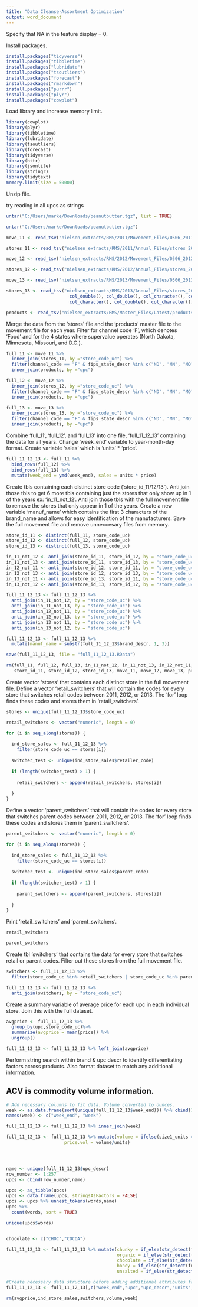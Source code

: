 ```yaml
---
title: "Data Cleanse-Assortment Optimization"
output: word_document
---
```

 
Specify that NA in the feature display = 0.  
 
Install packages.

```r
install.packages("tidyverse")
install.packages("tibbletime")
install.packages("lubridate")
install.packages("tsoutliers")
install.packages("forecast")
install.packages("rmarkdown")
install.packages("purrr")
install.packages("plyr")
install.packages("cowplot")
```


Load library and increase memory limit.

```r
library(cowplot)
library(plyr)
library(tibbletime)
library(lubridate)
library(tsoutliers)
library(forecast)
library(tidyverse)
library(httr)
library(jsonlite)
library(stringr)
library(tidytext)
memory.limit(size = 50000)
```


Unzip file.

try reading in all upcs as strings

```r
untar("C:/Users/marke/Downloads/peanutbutter.tgz", list = TRUE)

untar("C:/Users/marke/Downloads/peanutbutter.tgz")

move_11 <- read_tsv("nielsen_extracts/RMS/2011/Movement_Files/0506_2011/1421_2011.tsv", col_types = "dddddddd")

stores_11 <- read_tsv("nielsen_extracts/RMS/2011/Annual_Files/stores_2011.tsv", col_types = "ddddccdcdcdc")

move_12 <- read_tsv("nielsen_extracts/RMS/2012/Movement_Files/0506_2012/1421_2012.tsv", col_types = "dddddddd")

stores_12 <- read_tsv("nielsen_extracts/RMS/2012/Annual_Files/stores_2012.tsv",col_types = "ddddccdcdcdc")

move_13 <- read_tsv("nielsen_extracts/RMS/2013/Movement_Files/0506_2013/1421_2013.tsv", col_types = "dddddddd")

stores_13 <- read_tsv("nielsen_extracts/RMS/2013/Annual_Files/stores_2013.tsv", col_types = list(col_double(), col_double(),
                        col_double(), col_double(), col_character(), col_character(), col_double(), col_character(), col_double(),
                        col_character(), col_double(), col_character()))

products <- read_tsv("nielsen_extracts/RMS/Master_Files/Latest/products.tsv", quote = "", col_types = "ddcdcdcdcdcdddccd")
```


  Merge the data from the 'stores' file and the 'products' master file to the movement file for each year. Filter for channel code 'F', which denotes 'Food' and 
for the 4 states where supervalue operates (North Dakota, Minnesota, Missouri, and D.C.).

```r
full_11 <- move_11 %>%
  inner_join(stores_11, by ="store_code_uc") %>% 
  filter(channel_code == "F" & fips_state_descr %in% c("ND", "MN", "MO" ,"DC")) %>%
  inner_join(products, by ="upc")

full_12 <- move_12 %>%
  inner_join(stores_12, by ="store_code_uc") %>% 
  filter(channel_code == "F" & fips_state_descr %in% c("ND", "MN", "MO" ,"DC")) %>%
  inner_join(products, by ="upc")

full_13 <- move_13 %>%
  inner_join(stores_13, by ="store_code_uc") %>% 
  filter(channel_code == "F" & fips_state_descr %in% c("ND", "MN", "MO" ,"DC")) %>%
  inner_join(products, by ="upc")
```


Combine 'full_11', 'full_12', and 'full_13' into one file, 'full_11_12_13' containing the data for all years.
Change 'week_end' variable to year-month-day format. Create variable 'sales' which is 'units' * 'price'.

```r
full_11_12_13 <- full_11 %>%
  bind_rows(full_12) %>%
  bind_rows(full_13) %>%
  mutate(week_end = ymd(week_end), sales = units * price)
```


Create tbls containing each distinct store code ('store_id_11/12/13'). Anti join those tbls to get 6 more tbls containing just the stores that 
only show up in 1 of the years ex: 'in_11_not_12'. Anti join those tbls with the full movement file to remove the stores that only appear in 1
of the years. Create a new variable 'manuf_name' which contains the first 3 characters of the brand_name and allows for easy identification of the 
manufacturers. Save the full movement file and remove unneccesary files from memory.

```r
store_id_11 <- distinct(full_11, store_code_uc)
store_id_12 <- distinct(full_12, store_code_uc)
store_id_13 <- distinct(full_13, store_code_uc)

in_11_not_12 <- anti_join(store_id_11, store_id_12, by = "store_code_uc")
in_11_not_13 <- anti_join(store_id_11, store_id_13, by = "store_code_uc")
in_12_not_11 <- anti_join(store_id_12, store_id_11, by = "store_code_uc")
in_12_not_13 <- anti_join(store_id_12, store_id_13, by = "store_code_uc")
in_13_not_11 <- anti_join(store_id_13, store_id_11, by = "store_code_uc")
in_13_not_12 <- anti_join(store_id_13, store_id_12, by = "store_code_uc")

full_11_12_13 <- full_11_12_13 %>%
  anti_join(in_11_not_12, by = "store_code_uc") %>%
  anti_join(in_11_not_13, by = "store_code_uc") %>%
  anti_join(in_12_not_11, by = "store_code_uc") %>%
  anti_join(in_12_not_13, by = "store_code_uc") %>%
  anti_join(in_13_not_11, by = "store_code_uc") %>%
  anti_join(in_13_not_12, by = "store_code_uc")

full_11_12_13 <- full_11_12_13 %>%
  mutate(manuf_name = substr(full_11_12_13$brand_descr, 1, 3))

save(full_11_12_13, file = "full_11_12_13.RData")

rm(full_11, full_12, full_13, in_11_not_12, in_11_not_13, in_12_not_11, in_12_not_13, in_13_not_11, in_13_not_12,
   store_id_11, store_id_12, store_id_13, move_11, move_12, move_13, products, stores_11, stores_12, stores_13)
```


Create vector 'stores' that contains each distinct store in the full movement file. Define a vector 'retail_switchers' that will contain the codes
for every store that switches retail codes between 2011, 2012, or 2013. The 'for' loop finds these codes and stores them in 'retail_switchers'.

```r
stores <- unique(full_11_12_13$store_code_uc)

retail_switchers <- vector("numeric", length = 0)

for (i in seq_along(stores)) {
  
  ind_store_sales <- full_11_12_13 %>%
    filter(store_code_uc == stores[i])
  
  switcher_test <- unique(ind_store_sales$retailer_code)
  
  if (length(switcher_test) > 1) {
    
    retail_switchers <- append(retail_switchers, stores[i])
    
  }
}
```


Define a vector 'parent_switchers' that will contain the codes for every store that switches parent codes between 2011, 2012, or 2013. The 'for' loop
finds these codes and stores them in 'parent_switchers'.

```r
parent_switchers <- vector("numeric", length = 0)

for (i in seq_along(stores)) {
  
  ind_store_sales <- full_11_12_13 %>%
    filter(store_code_uc == stores[i])
  
  switcher_test <- unique(ind_store_sales$parent_code)
  
  if (length(switcher_test) > 1) {
    
    parent_switchers <- append(parent_switchers, stores[i])
    
  }
}
```


Print 'retail_switchers' and 'parent_switchers'.

```r
retail_switchers

parent_switchers
```


Create tbl 'switchers' that contains the data for every store that switches retail or parent codes. Filter out these stores from the full movement
file.

```r
switchers <- full_11_12_13 %>%
  filter(store_code_uc %in% retail_switchers | store_code_uc %in% parent_switchers)

full_11_12_13 <- full_11_12_13 %>%
  anti_join(switchers, by = "store_code_uc")
```

Create a summary variable of average price for each upc in each individual store. Join this with the full dataset. 

```r
avgprice <- full_11_12_13 %>% 
  group_by(upc,store_code_uc)%>% 
  summarize(avgprice = mean(price)) %>% 
  ungroup()

full_11_12_13 <- full_11_12_13 %>% left_join(avgprice)
```
Perform string search within brand & upc descr to identify differentiating factors across products. Also format dataset to match any additional information.  

## ACV is commodity volume information. 

```r
# Add necessary columns to fit data. Volume converted to ounces. 
week <- as.data.frame(sort(unique(full_11_12_13$week_end))) %>% cbind(1:157)
names(week) <- c("week_end", "week")

full_11_12_13 <- full_11_12_13 %>% inner_join(week)

full_11_12_13 <- full_11_12_13 %>% mutate(volume = ifelse(size1_units == "PO", size1_amount * units * 16, units * size1_amount), 
                      price.vol = volume/units)




name <- unique(full_11_12_13$upc_descr) 
row_number <- 1:257
upcs <- cbind(row_number,name)

upcs <- as_tibble(upcs)
upcs <- data.frame(upcs, stringsAsFactors = FALSE)
upcs <- upcs %>% unnest_tokens(words,name)
upcs %>% 
  count(words, sort = TRUE)

unique(upcs$words)


chocolate <- c("CHOC","COCOA")

full_11_12_13 <- full_11_12_13 %>% mutate(chunky = if_else(str_detect(full_11_12_13$upc_descr, "CHK"),1,0),
                                          organic = if_else(str_detect(full_11_12_13$upc_descr, "ORG"),1,0),
                                          chocolate = if_else(str_detect(full_11_12_13$upc_descr, chocolate),1,0),
                                          honey = if_else(str_detect(full_11_12_13$upc_descr, "hny"),1,0),
                                          unsalted = if_else(str_detect(full_11_12_13$upc_descr, "uns"),1,0)) 

#Create necessary data structure before adding additional attributes from string search. 
full_11_12_13 <- full_11_12_13[,c("week_end","upc","upc_descr","units","price","avgprice","week","volume","price.vol","size1_amount", "sales", "feature", "display")]

rm(avgprice,ind_store_sales,switchers,volume,week)
```




